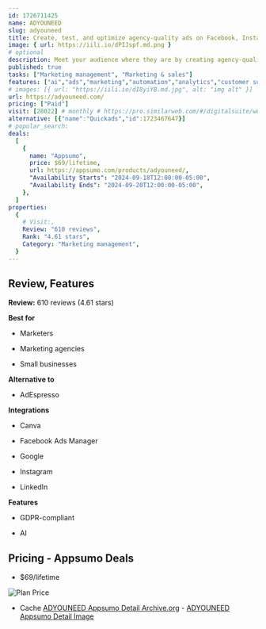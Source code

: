 ```yaml
---
id: 1726711425
name: ADYOUNEED 
slug: adyouneed
title: Create, test, and optimize agency-quality ads on Facebook, Instagram, and Google
image: { url: https://iili.io/dPIJspf.md.png }
# optional
description: Meet your audience where they are by creating agency-quality ads on Facebook, Instagram, and GooglePut audience testing on autopilot and save time with the Audience Finder AI
published: true
tasks: ["Marketing management", "Marketing & sales"]
features: ["ai","ads","marketing","automation","analytics","customer support","collaboration"]
# images: [{ url: "https://iili.io/dI8yiYB.md.jpg", alt: "img alt" }]
url: https://adyouneed.com/
pricing: ["Paid"]
visit: [28022] # monthly # https://pro.similarweb.com/#/digitalsuite/websiteanalysis/home
alternative: [{"name":"Quickads","id":1723467647}]
# popular_search:
deals:
  [
    {
      name: "Appsumo",
      price: $69/lifetime,
      url: https://appsumo.com/products/adyouneed/,
      "Availability Starts": "2024-09-18T12:00:00-05:00",
      "Availability Ends": "2024-09-20T12:00:00-05:00",
    },
  ]
properties:
  {
    # Visit:,
    Review: "610 reviews",
    Rank: "4.61 stars",
    Category: "Marketing management",
  }
---
```


## Review, Features

**Review:** 610 reviews (4.61 stars)

**Best for**

- Marketers

- Marketing agencies

- Small businesses

**Alternative to**

- AdEspresso

**Integrations**

- Canva

- Facebook Ads Manager

- Google

- Instagram

- LinkedIn

**Features**

- GDPR-compliant

- AI

## Pricing - Appsumo Deals

- $69/lifetime

<Img src="https://iili.io/dPI7df1.png" alt="Plan Price" />

- Cache [ADYOUNEED  Appsumo Detail Archive.org](https://web.archive.org/web/*/https://appsumo.com/products/adyouneed/) - [ADYOUNEED  Appsumo Detail Image](https://iili.io/dPIY2Q2.png)
